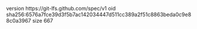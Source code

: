 version https://git-lfs.github.com/spec/v1
oid sha256:6576a7fce39d3f5b7ac142034447d511cc389a2f51c8863beda0c9e88c0a3967
size 667
